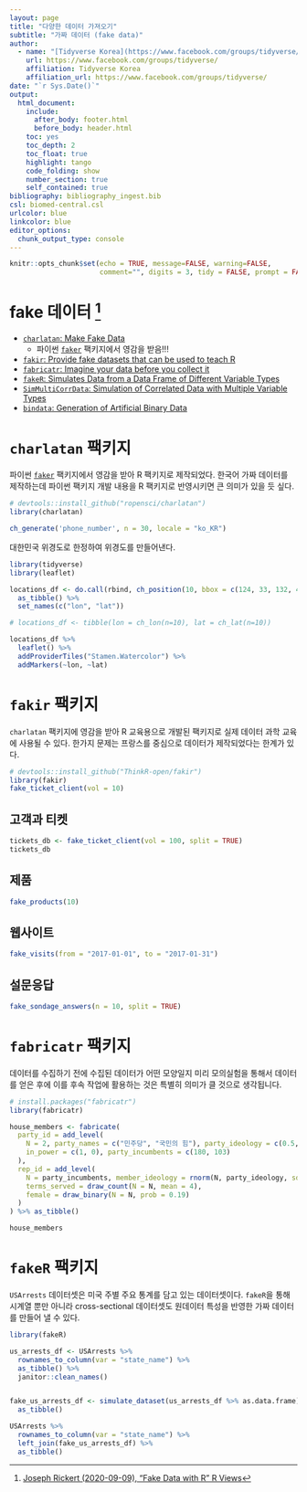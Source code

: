 ```yaml
---
layout: page
title: "다양한 데이터 가져오기"
subtitle: "가짜 데이터 (fake data)"
author:
  - name: "[Tidyverse Korea](https://www.facebook.com/groups/tidyverse/)"
    url: https://www.facebook.com/groups/tidyverse/
    affiliation: Tidyverse Korea
    affiliation_url: https://www.facebook.com/groups/tidyverse/
date: "`r Sys.Date()`"
output:
  html_document: 
    include:
      after_body: footer.html
      before_body: header.html
    toc: yes
    toc_depth: 2
    toc_float: true
    highlight: tango
    code_folding: show
    number_section: true
    self_contained: true
bibliography: bibliography_ingest.bib
csl: biomed-central.csl
urlcolor: blue
linkcolor: blue
editor_options: 
  chunk_output_type: console
---
```


```r
knitr::opts_chunk$set(echo = TRUE, message=FALSE, warning=FALSE,
                      comment="", digits = 3, tidy = FALSE, prompt = FALSE, fig.align = 'center')

```

# fake 데이터 [^fake-data] {#fake-data}

[^fake-data]: [Joseph Rickert (2020-09-09), "Fake Data with R" R Views](https://rviews.rstudio.com/2020/09/09/fake-data-with-r/)

- [`charlatan`: Make Fake Data](https://cran.r-project.org/web/packages/charlatan/index.html)
    - 파이썬 [`faker`](https://github.com/joke2k/faker) 팩키지에서 영감을 받음!!!
- [`fakir`: Provide fake datasets that can be used to teach R](https://github.com/ThinkR-open/fakir)
- [`fabricatr`: Imagine your data before you collect it](https://github.com/DeclareDesign/fabricatr)
- [`fakeR`: Simulates Data from a Data Frame of Different Variable Types](https://cran.r-project.org/web/packages/fakeR/index.html)
- [`SimMultiCorrData`: Simulation of Correlated Data with Multiple Variable Types](SimMultiCorrData: Simulation of Correlated Data with Multiple Variable Types)
- [`bindata`: Generation of Artificial Binary Data](https://cran.r-project.org/web/packages/bindata/index.html)

# `charlatan` 팩키지 {#fake-data-charlatan}

파이썬 [`faker`](https://github.com/joke2k/faker) 팩키지에서 영감을 받아 R 팩키지로 제작되었다.
한국어 가짜 데이터를 제작하는데 파이썬 팩키지 개발 내용을 R 팩키지로 반영시키면 큰 의미가 있을 듯 싶다.

```r
# devtools::install_github("ropensci/charlatan")
library(charlatan)

ch_generate('phone_number', n = 30, locale = "ko_KR")
```

대한민국 위경도로 한정하여 위경도를 만들어낸다.

```r
library(tidyverse)
library(leaflet)

locations_df <- do.call(rbind, ch_position(10, bbox = c(124, 33, 132, 43))) %>% 
  as_tibble() %>% 
  set_names(c("lon", "lat"))

# locations_df <- tibble(lon = ch_lon(n=10), lat = ch_lat(n=10))

locations_df %>% 
  leaflet() %>% 
  addProviderTiles("Stamen.Watercolor") %>%
  addMarkers(~lon, ~lat)
```

# `fakir` 팩키지 {#fakir-package}

`charlatan` 팩키지에 영감을 받아 R 교육용으로 개발된 팩키지로 실제 데이터 과학 교육에 사용될 수 있다.
한가지 문제는 프랑스를 중심으로 데이터가 제작되었다는 한계가 있다.

```r
# devtools::install_github("ThinkR-open/fakir")
library(fakir)
fake_ticket_client(vol = 10)
```

## 고객과 티켓 {#fakir-client-ticket}

```r
tickets_db <- fake_ticket_client(vol = 100, split = TRUE)
tickets_db
```

## 제품 {#fakir-product}

```r
fake_products(10)
```

## 웹사이트 {#fakir-website}

```r
fake_visits(from = "2017-01-01", to = "2017-01-31")
```

## 설문응답 {#fakir-qna}

```r
fake_sondage_answers(n = 10, split = TRUE)
```

# `fabricatr` 팩키지 {#fake-data-charlatan}

데이터를 수집하기 전에 수집된 데이터가 어떤 모양일지 미리 모의실험을 통해서 데이터를 얻은 후에 이를 후속 작업에 활용하는 것은 특별히 의미가 클 것으로 생각됩니다.

```r
# install.packages("fabricatr")
library(fabricatr)

house_members <- fabricate(
  party_id = add_level(
    N = 2, party_names = c("민주당", "국민의 힘"), party_ideology = c(0.5, -0.5),
    in_power = c(1, 0), party_incumbents = c(180, 103)
  ),
  rep_id = add_level(
    N = party_incumbents, member_ideology = rnorm(N, party_ideology, sd = 0.5),
    terms_served = draw_count(N = N, mean = 4),
    female = draw_binary(N = N, prob = 0.19)
  )
) %>% as_tibble()

house_members
```


# `fakeR` 팩키지 {#fake-data-fakeR}

`USArrests` 데이터셋은 미국 주별 주요 통계를 담고 있는 데이터셋이다. `fakeR`을 통해 시계열 뿐만 아니라 cross-sectional 데이터셋도 원데이터 특성을 반영한 가짜 데이터를 만들어 낼 수 있다.

```r
library(fakeR)

us_arrests_df <- USArrests %>% 
  rownames_to_column(var = "state_name") %>% 
  as_tibble() %>% 
  janitor::clean_names()


fake_us_arrests_df <- simulate_dataset(us_arrests_df %>% as.data.frame) %>% 
  as_tibble()

USArrests %>% 
  rownames_to_column(var = "state_name") %>% 
  left_join(fake_us_arrests_df) %>% 
  as_tibble()
```


